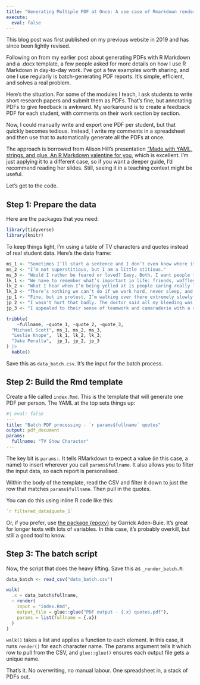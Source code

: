 ```yaml
---
title: "Generating Multiple PDF at Once: A use case of Rmarkdown render in a {purrr} loop"
execute: 
  eval: false
---
```


::: {.callout-note}
This blog post was first published on my previous website in 2019 and has since been lightly revised.
:::

Following on from my earlier post about generating PDFs with R Markdown and a .docx template, a few people asked for more details on how I use R Markdown in day-to-day work. I’ve got a few examples worth sharing, and one I use regularly is batch-generating PDF reports. It’s simple, efficient, and solves a real problem.

Here’s the situation. For some of the modules I teach, I ask students to write short research papers and submit them as PDFs. That’s fine, but annotating PDFs to give feedback is awkward. My workaround is to create a feedback PDF for each student, with comments on their work section by section.

Now, I could manually write and export one PDF per student, but that quickly becomes tedious. Instead, I write my comments in a spreadsheet and then use that to automatically generate all the PDFs at once.

The approach is borrowed from Alison Hill’s presentation ["Made with YAML, strings, and glue. An R Markdown valentine for you](https://alison.netlify.app/rmd-valentine), which is excellent. I’m just applying it to a different case, so if you want a deeper guide, I’d recommend reading her slides. Still, seeing it in a teaching context might be useful.

Let’s get to the code.

## Step 1: Prepare the data

Here are the packages that you need:

```r
library(tidyverse)
library(knitr)
```

To keep things light, I’m using a table of TV characters and quotes instead of real student data. Here’s the data frame:

```r
ms_1 <- "Sometimes I’ll start a sentence and I don’t even know where it’s going. I just hope I find it along the way."
ms_2 <- "I’m not superstitious, but I am a little stitious."
ms_3 <- "Would I rather be feared or loved? Easy. Both. I want people to be afraid of how much they love me."
lk_1 <- "We have to remember what’s important in life: friends, waffles, and work. Or waffles, friends, work. But work has to come third."
lk_2 <- "What I hear when I’m being yelled at is people caring really loudly at me."
lk_3 <- "There’s nothing we can’t do if we work hard, never sleep, and shirk from all other responsibilities in our lives."
jp_1 <- "Fine, but in protest, I’m walking over there extremely slowly!"
jp_2 <- "I wasn't hurt that badly. The doctor said all my bleeding was internal. That's where the blood's supposed to be."
jp_3 <- "I appealed to their sense of teamwork and camaraderie with a rousing speech that would put Shakespeare to shame."

tribble(
    ~fullname, ~quote_1, ~quote_2, ~quote_3,
  "Michael Scott", ms_1, ms_2, ms_3,
  "Leslie Knope",  lk_1, lk_2, lk_3,
  "Jake Peralta",  jp_1, jp_2, jp_3
) |> 
  kable()
```

Save this as `data_batch.csv`. It’s the input for the batch process.

## Step 2: Build the Rmd template

Create a file called `index.Rmd`. This is the template that will generate one PDF per person. The YAML at the top sets things up:

```yml
#| eval: false
---
title: "Batch PDF processing - `r params$fullname` quotes"
output: pdf_document
params:
  fullname: "TV Show Character"
---
```

The key bit is `params:`. It tells RMarkdown to expect a value (in this case, a name) to insert wherever you call `params$fullname`. It also allows you to filter the input data, so each report is personalised.

Within the body of the template, read the CSV and filter it down to just the row that matches `params$fullname`. Then pull in the quotes.

You can do this using inline R code like this:

```r
`r filtered_data$quote_1`
```

Or, if you prefer, use [the package {epoxy}](https://github.com/gadenbuie/epoxy) by Garrick Aden-Buie. It’s great for longer texts with lots of variables. In this case, it’s probably overkill, but still a good tool to know.

## Step 3: The batch script

Now, the script that does the heavy lifting. Save this as `_render_batch.R`:

```r
data_batch <- read_csv("data_batch.csv")

walk(
  .x = data_batch$fullname,
  ~ render(
    input = "index.Rmd",
    output_file = glue::glue("PDF output - {.x} quotes.pdf"),
    params = list(fullname = {.x})
  )
)
```

`walk()` takes a list and applies a function to each element. In this case, it runs `render()` for each character name. The params argument tells it which row to pull from the CSV, and `glue::glue()` ensures each output file gets a unique name.

That’s it. No overwriting, no manual labour. One spreadsheet in, a stack of PDFs out.

